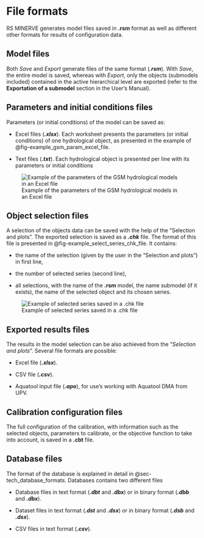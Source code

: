 # File formats {#sec-tech_file_formats}

RS MINERVE generates model files saved in **.rsm** format as well as
different other formats for results of configuration data.

## Model files

Both *Save* and *Export* generate files of the same format (***.rsm***).
With *Save*, the entire model is saved, whereas with *Export*, only the
objects (submodels included) contained in the active hierarchical level
are exported (refer to the **Exportation of a submodel** section in the
User's Manual).

## Parameters and initial conditions files {#sec-tech_file_formats_param_ic_files}

Parameters (or initial conditions) of the model can be saved as:

-   Excel files (***.xlsx***). Each worksheet presents the parameters
    (or initial conditions) of one hydrological object, as presented in
    the example of @fig-example_gsm_param_excel_file.

-   Text files (***.txt***). Each hydrological object is presented per
    line with its parameters or initial conditions

![Example of the parameters of the GSM hydrological models in an Excel file](figures/fig-example_gsm_param_excel_file.png){#fig-example_gsm_param_excel_file}

## Object selection files

A selection of the objects data can be saved with the help of the
"Selection and plots". The exported selection is saved as a ***.chk***
file. The format of this file is presented in @fig-example_select_series_chk_file. It contains:

-   the name of the selection (given by the user in the "Selection and
    plots") in first line,

-   the number of selected series (second line),

-   all selections, with the name of the **.rsm** model, the name
    submodel (if it exists), the name of the selected object and its
    chosen series.

![Example of selected series saved in a .chk file](figures/fig-example_select_series_chk_file.png){#fig-example_select_series_chk_file}

## Exported results files

The results in the model selection can be also achieved from the
"*Selection and plots*". Several file formats are possible:

-   Excel file (***.xlsx***).

-   CSV file (***.csv***).

-   Aquatool input file (***.apo***), for use's working with Aquatool DMA
    from UPV.

## Calibration configuration files

The full configuration of the calibration, with information such as the
selected objects, parameters to calibrate, or the objective function to
take into account, is saved in a **.cbt** file.

## Database files

The format of the database is explained in detail in @sec-tech_database_formats.
Databases contains two different files

-   Database files in text format (***.dbt*** and ***.dbx***) or in
    binary format (***.dbb*** and ***.dbx***).

-   Dataset files in text format (***.dst*** and ***.dsx***) or in
    binary format (***.dsb*** and ***.dsx***).

-   CSV files in text format (***.csv***).
